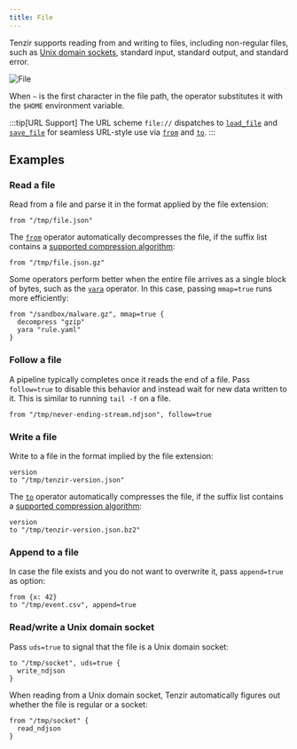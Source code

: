 ```yaml
---
title: File
---
```


Tenzir supports reading from and writing to files, including non-regular files,
such as [Unix domain sockets](https://en.wikipedia.org/wiki/Unix_domain_socket),
standard input, standard output, and standard error.

![File](file.svg)

When `~` is the first character in the file path, the operator substitutes it
with the `$HOME` environment variable.

:::tip[URL Support]
The URL scheme `file://` dispatches to
[`load_file`](/references/operators/load_file) and
[`save_file`](/references/operators/save_file) for seamless URL-style use via
[`from`](/references/operators/from) and
[`to`](/references/operators/to).
:::

## Examples

### Read a file

Read from a file and parse it in the format applied by the file extension:

```tql
from "/tmp/file.json"
```

The [`from`](/references/operators/from) operator automatically decompresses the
file, if the suffix list contains a [supported compression
algorithm](/references/operators/from#compression):

```tql
from "/tmp/file.json.gz"
```

Some operators perform better when the entire file arrives as a single block of
bytes, such as the [`yara`](/references/operators/yara) operator. In this
case, passing `mmap=true` runs more efficiently:

```tql
from "/sandbox/malware.gz", mmap=true {
  decompress "gzip"
  yara "rule.yaml"
}
```

### Follow a file

A pipeline typically completes once it reads the end of a file. Pass
`follow=true` to disable this behavior and instead wait for new data written to
it. This is similar to running `tail -f` on a file.

```
from "/tmp/never-ending-stream.ndjson", follow=true
```

### Write a file

Write to a file in the format implied by the file extension:

```tql
version
to "/tmp/tenzir-version.json"
```

The [`to`](/references/operators/to) operator automatically compresses the
file, if the suffix list contains a [supported compression
algorithm](/references/operators/to#compression):

```tql
version
to "/tmp/tenzir-version.json.bz2"
```

### Append to a file

In case the file exists and you do not want to overwrite it, pass `append=true`
as option:

```tql
from {x: 42}
to "/tmp/event.csv", append=true
```

### Read/write a Unix domain socket

Pass `uds=true` to signal that the file is a Unix domain socket:

```tql
to "/tmp/socket", uds=true {
  write_ndjson
}
```

When reading from a Unix domain socket, Tenzir automatically figures out whether
the file is regular or a socket:

```tql
from "/tmp/socket" {
  read_ndjson
}
```
